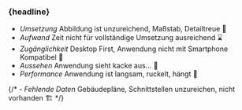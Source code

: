 
### {headline}


<Content>

- <em className="red">Umsetzung</em> Abbildung ist unzureichend, Maßstab, Detailtreue 📏
- <em className="red">Aufwand</em> Zeit nicht für vollständige Umsetzung ausreichend ⌛️
- <em className="red">Zugänglichkeit</em> Desktop First, Anwendung nicht mit Smartphone Kompatibel 📱
- <em className="red">Aussehen</em> Anwendung sieht kacke aus... 💩
- <em className="red">Performance</em> Anwendung ist langsam, ruckelt, hängt 🐢

</Content>


{/* - <em className="red">Fehlende Daten</em> Gebäudepläne, Schnittstellen unzureichen, nicht vorhanden 🏗 */}
